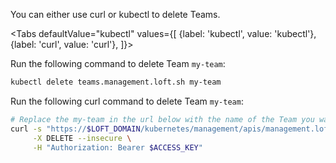 

You can either use curl or kubectl to delete Teams.

<Tabs
    defaultValue="kubectl"
    values={[
      {label: 'kubectl', value: 'kubectl'},
      {label: 'curl', value: 'curl'},
    ]}>
  <TabItem value="kubectl">


Run the following command to delete Team `my-team`:
```bash
kubectl delete teams.management.loft.sh my-team 
```


  </TabItem>
  <TabItem value="curl">


Run the following curl command to delete Team `my-team`:
```bash
# Replace the my-team in the url below with the name of the Team you want to delete
curl -s "https://$LOFT_DOMAIN/kubernetes/management/apis/management.loft.sh/v1/teams/my-team" \
     -X DELETE --insecure \
     -H "Authorization: Bearer $ACCESS_KEY"
```


  </TabItem>
</Tabs>
